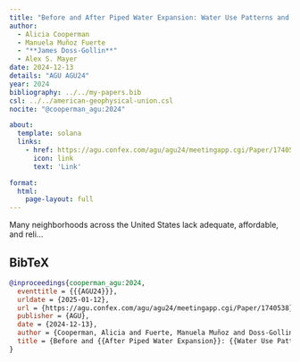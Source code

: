 ```yaml
---
title: "Before and After Piped Water Expansion: Water Use Patterns and Trust in Water and Political Institutions"
author:
  - Alicia Cooperman
  - Manuela Muñoz Fuerte
  - "**James Doss-Gollin**"
  - Alex S. Mayer
date: 2024-12-13
details: "AGU AGU24"
year: 2024
bibliography: ../../my-papers.bib
csl: ../../american-geophysical-union.csl
nocite: "@cooperman_agu:2024"

about:
  template: solana
  links:
    - href: https://agu.confex.com/agu/agu24/meetingapp.cgi/Paper/1740538
      icon: link
      text: 'Link'

format:
  html:
    page-layout: full
---
```


Many neighborhoods across the United States lack adequate, affordable, and reli...

## BibTeX

```bibtex
@inproceedings{cooperman_agu:2024,
  eventtitle = {{{AGU24}}},
  urldate = {2025-01-12},
  url = {https://agu.confex.com/agu/agu24/meetingapp.cgi/Paper/1740538},
  publisher = {AGU},
  date = {2024-12-13},
  author = {Cooperman, Alicia and Fuerte, Manuela Muñoz and Doss-Gollin, James and Mayer, Alex S.},
  title = {Before and {{After Piped Water Expansion}}: {{Water Use Patterns}} and {{Trust}} in {{Water}} and {{Political Institutions}}},
}
```